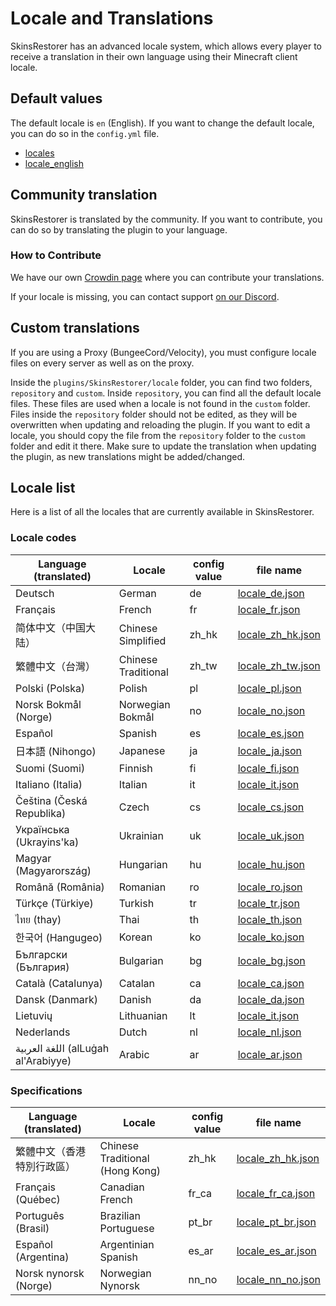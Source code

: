 
# Locale and Translations

SkinsRestorer has an advanced locale system,
which allows every player to receive a translation in their own language using their Minecraft client locale.

## Default values

The default locale is `en` (English). If you want to change the default locale, you can do so in the `config.yml` file.

- [locales](https://github.com/SkinsRestorer/SkinsRestorerX/tree/dev/shared/src/main/resources/locales)
- [locale_english](https://github.com/SkinsRestorer/SkinsRestorerX/blob/dev/shared/src/main/resources/locales/locale.json)

## Community translation

SkinsRestorer is translated by the community. If you want to contribute, you can do so by translating the plugin to your language.

### How to Contribute

We have our own [Crowdin page](https://translate.skinsrestorer.net) where you can contribute your translations.

If your locale is missing, you can contact support [on our Discord](https://skinsrestorer.net/discord).

## Custom translations

<Callout type="warning" emoji="⚠️">
    If you are using a Proxy (BungeeCord/Velocity), you must configure locale files on every server as well as on the proxy.
</Callout>

Inside the `plugins/SkinsRestorer/locale` folder, you can find two folders, `repository` and `custom`.
Inside `repository`, you can find all the default locale files. These files are used when a locale is not found in the `custom` folder.
Files inside the `repository` folder should not be edited, as they will be overwritten when updating and reloading the plugin.
If you want to edit a locale, you should copy the file from the `repository` folder to the `custom` folder and edit it there.
Make sure to update the translation when updating the plugin, as new translations might be added/changed.

## Locale list

Here is a list of all the locales that are currently available in SkinsRestorer.

### Locale codes

| Language (translated)               | Locale              | config value | file name                                                                                                                         |
|-------------------------------------|---------------------|--------------|-----------------------------------------------------------------------------------------------------------------------------------|
| Deutsch                             | German              | de           | [locale_de.json](https://github.com/SkinsRestorer/SkinsRestorerX/blob/dev/shared/src/main/resources/locales/locale_de.json)       |
| Français                            | French              | fr           | [locale_fr.json](https://github.com/SkinsRestorer/SkinsRestorerX/blob/dev/shared/src/main/resources/locales/locale_fr.json)       |
| 简体中文（中国大陆）                          | Chinese Simplified  | zh_hk        | [locale_zh_hk.json](https://github.com/SkinsRestorer/SkinsRestorerX/blob/dev/shared/src/main/resources/locales/locale_zh_hk.json) |
| 繁體中文（台灣）                            | Chinese Traditional | zh_tw        | [locale_zh_tw.json](https://github.com/SkinsRestorer/SkinsRestorerX/blob/dev/shared/src/main/resources/locales/locale_zh_tw.json) |
| Polski (Polska)                     | Polish              | pl           | [locale_pl.json](https://github.com/SkinsRestorer/SkinsRestorerX/blob/dev/shared/src/main/resources/locales/locale_pl.json)       |
| Norsk Bokmål (Norge)                | Norwegian Bokmål    | no           | [locale_no.json](https://github.com/SkinsRestorer/SkinsRestorerX/blob/dev/shared/src/main/resources/locales/locale_no.json)       |
| Español                             | Spanish             | es           | [locale_es.json](https://github.com/SkinsRestorer/SkinsRestorerX/blob/dev/shared/src/main/resources/locales/locale_es.json)       |
| 日本語 (Nihongo)                       | Japanese            | ja           | [locale_ja.json](https://github.com/SkinsRestorer/SkinsRestorerX/blob/dev/shared/src/main/resources/locales/locale_ja.json)       |
| Suomi (Suomi)                       | Finnish             | fi           | [locale_fi.json](https://github.com/SkinsRestorer/SkinsRestorerX/blob/dev/shared/src/main/resources/locales/locale_fi.json)       |
| Italiano (Italia)                   | Italian             | it           | [locale_it.json](https://github.com/SkinsRestorer/SkinsRestorerX/blob/dev/shared/src/main/resources/locales/locale_it.json)       |
| Čeština (Česká Republika)           | Czech               | cs           | [locale_cs.json](https://github.com/SkinsRestorer/SkinsRestorerX/blob/dev/shared/src/main/resources/locales/locale_cs.json)       |
| Українська (Ukrayins'ka)            | Ukrainian           | uk           | [locale_uk.json](https://github.com/SkinsRestorer/SkinsRestorerX/blob/dev/shared/src/main/resources/locales/locale_uk.json)       |
| Magyar (Magyarország)               | Hungarian           | hu           | [locale_hu.json](https://github.com/SkinsRestorer/SkinsRestorerX/blob/dev/shared/src/main/resources/locales/locale_hu.json)       |
| Română (România)                    | Romanian            | ro           | [locale_ro.json](https://github.com/SkinsRestorer/SkinsRestorerX/blob/dev/shared/src/main/resources/locales/locale_ro.json)       |
| Türkçe (Türkiye)                    | Turkish             | tr           | [locale_tr.json](https://github.com/SkinsRestorer/SkinsRestorerX/blob/dev/shared/src/main/resources/locales/locale_tr.json)       |
| ไทย (thay)                          | Thai                | th           | [locale_th.json](https://github.com/SkinsRestorer/SkinsRestorerX/blob/dev/shared/src/main/resources/locales/locale_th.json)       |
| 한국어 (Hangugeo)                      | Korean              | ko           | [locale_ko.json](https://github.com/SkinsRestorer/SkinsRestorerX/blob/dev/shared/src/main/resources/locales/locale_ko.json)       |
| Български (България)                | Bulgarian           | bg           | [locale_bg.json](https://github.com/SkinsRestorer/SkinsRestorerX/blob/dev/shared/src/main/resources/locales/locale_bg.json)       |
| Català (Catalunya)                  | Catalan             | ca           | [locale_ca.json](https://github.com/SkinsRestorer/SkinsRestorerX/blob/dev/shared/src/main/resources/locales/locale_ca.json)       |
| Dansk (Danmark)                     | Danish              | da           | [locale_da.json](https://github.com/SkinsRestorer/SkinsRestorerX/blob/dev/shared/src/main/resources/locales/locale_da.json)       |
| Lietuvių                            | Lithuanian          | lt           | [locale_it.json](https://github.com/SkinsRestorer/SkinsRestorerX/blob/dev/shared/src/main/resources/locales/locale_lt.json)       |
| Nederlands                          | Dutch               | nl           | [locale_nl.json](https://github.com/SkinsRestorer/SkinsRestorerX/blob/dev/shared/src/main/resources/locales/locale_nl.json)       |
| اللغة العربية (alLuġah al'Arabiyye) | Arabic              | ar           | [locale_ar.json](https://github.com/SkinsRestorer/SkinsRestorerX/blob/dev/shared/src/main/resources/locales/locale_ar.json)       |

### Specifications
| Language (translated) | Locale                          | config value | file name                                                                                                                         |
|-----------------------|---------------------------------|--------------|-----------------------------------------------------------------------------------------------------------------------------------|
| 繁體中文（香港特別行政區）         | Chinese Traditional (Hong Kong) | zh_hk        | [locale_zh_hk.json](https://github.com/SkinsRestorer/SkinsRestorerX/blob/dev/shared/src/main/resources/locales/locale_zh_hk.json) |
| Français (Québec)     | Canadian French                 | fr_ca        | [locale_fr_ca.json](https://github.com/SkinsRestorer/SkinsRestorerX/blob/dev/shared/src/main/resources/locales/locale_fr_ca.json) |
| Português (Brasil)    | Brazilian Portuguese            | pt_br        | [locale_pt_br.json](https://github.com/SkinsRestorer/SkinsRestorerX/blob/dev/shared/src/main/resources/locales/locale_pt_br.json) |
| Español (Argentina)   | Argentinian Spanish             | es_ar        | [locale_es_ar.json](https://github.com/SkinsRestorer/SkinsRestorerX/blob/dev/shared/src/main/resources/locales/locale_es_ar.json) |
| Norsk nynorsk (Norge) | Norwegian Nynorsk               | nn_no        | [locale_nn_no.json](https://github.com/SkinsRestorer/SkinsRestorerX/blob/dev/shared/src/main/resources/locales/locale_nn_no.json) |
